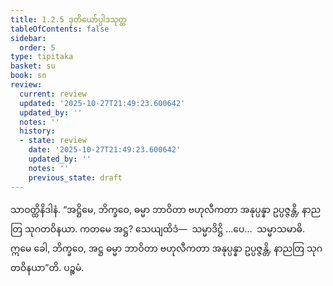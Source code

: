 ```yaml
---
title: 1.2.5 ဒုတိယော်ပ္ပါဒသုတ္တ
tableOfContents: false
sidebar:
  order: 5
type: tipitaka
basket: su
book: sn
review:
  current: review
  updated: '2025-10-27T21:49:23.600642'
  updated_by: ''
  notes: ''
  history:
  - state: review
    date: '2025-10-27T21:49:23.600642'
    updated_by: ''
    notes: ''
    previous_state: draft
---
```



<ReviewStatus review={frontmatter.review} showDetails={true} />

<HypothesisAnnotation frontmatter={frontmatter} />

<DynamicBreadcrumb />

<Division number="15" book="sn" e="ch" v="18" p="281">

<Paragraph number="72" book="sn">
သာဝတ္ထိနိဒါနံ. “အဋ္ဌိမေ, ဘိက္ခဝေ, ဓမ္မာ ဘာဝိတာ ဗဟုလီကတာ အနုပ္ပန္နာ ဥပ္ပဇ္ဇန္တိ, နာညတြ သုဂတဝိနယာ. ကတမေ အဋ္ဌ? သေယျထိဒံ—  သမ္မာဒိဋ္ဌိ …ပေ…  သမ္မာသမာဓိ. ဣမေ ခေါ, ဘိက္ခဝေ, အဋ္ဌ ဓမ္မာ ဘာဝိတာ ဗဟုလီကတာ အနုပ္ပန္နာ ဥပ္ပဇ္ဇန္တိ, နာညတြ သုဂတဝိနယာ”တိ.

</Paragraph>
</Division>

<Paragraph number="73" type="center" book="sn">
ပဉ္စမံ.
</Paragraph>